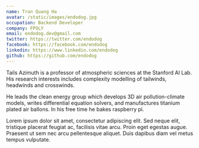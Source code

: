 ```yaml
---
name: Tran Quang Ha
avatar: /static/images/endodog.jpg
occupation: Backend Developer
company: FPOLY
email: endodog.dev@gmail.com
twitter: https://twitter.com/endodog
facebook: https://facebook.com/endodog
linkedin: https://www.linkedin.com/endodog
github: https://github.com/endodog
---
```


Tails Azimuth is a professor of atmospheric sciences at the Stanford AI Lab. His research interests includes complexity modelling of tailwinds, headwinds and crosswinds.

He leads the clean energy group which develops 3D air pollution-climate models, writes differential equation solvers, and manufactures titanium plated air ballons. In his free time he bakes raspberry pi.

Lorem ipsum dolor sit amet, consectetur adipiscing elit. Sed neque elit, tristique placerat feugiat ac, facilisis vitae arcu. Proin eget egestas augue. Praesent ut sem nec arcu pellentesque aliquet. Duis dapibus diam vel metus tempus vulputate.
